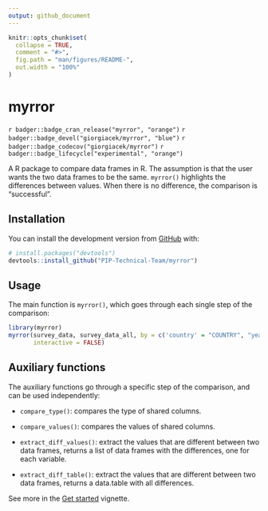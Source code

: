 ```yaml
---
output: github_document
---
```


<!-- README.md is generated from README.Rmd. Please edit that file -->

```r
knitr::opts_chunk$set(
  collapse = TRUE,
  comment = "#>",
  fig.path = "man/figures/README-",
  out.width = "100%"
)
```

# myrror
<!-- badges: start -->
`r badger::badge_cran_release("myrror", "orange")` `r badger::badge_devel("giorgiacek/myrror", "blue")` `r badger::badge_codecov("giorgiacek/myrror")` `r badger::badge_lifecycle("experimental", "orange")`

<!-- badges: end -->

A R package to compare data frames in R. 
The assumption is that the user wants the two data frames to be the same. 
`myrror()` highlights the differences between values. When there is no difference, the comparison is "successful". 


## Installation

You can install the development version from [GitHub](https://github.com/) with:

``` r
# install.packages("devtools")
devtools::install_github("PIP-Technical-Team/myrror")
```
## Usage

The main function is `myrror()`, which goes through each single step of the comparison:

```r
library(myrror)
myrror(survey_data, survey_data_all, by = c('country' = "COUNTRY", "year" = "YEAR"),
       interactive = FALSE)
```

## Auxiliary functions

The auxiliary functions go through a specific step of the comparison, and can be used independently:

-   `compare_type()`: compares the type of shared columns.

-   `compare_values()`: compares the values of shared columns.

-   `extract_diff_values()`: extract the values that are different between two data frames, returns a list of data frames with the differences, one for each variable.

-   `extract_diff_table()`: extract the values that are different between two data frames, returns a data.table with all differences.

See more in the [Get started](https://PIP-Technical-team.github.io/myrror/articles/myrror.html) vignette.
